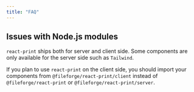 ```yaml
---
title: "FAQ"
---
```


## Issues with Node.js modules

`react-print` ships both for server and client side. Some components are only available for the server side such as `Tailwind`.

If you plan to use `react-print` on the client side, you should import your components from `@fileforge/react-print/client` instead of `@fileforge/react-print` or `@fileforge/react-print/server`.
